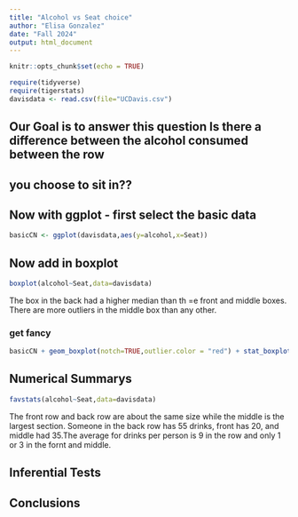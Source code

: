 ```yaml
---
title: "Alcohol vs Seat choice"
author: "Elisa Gonzalez"
date: "Fall 2024"
output: html_document
---
```


```r
knitr::opts_chunk$set(echo = TRUE)
```

```r
require(tidyverse)
require(tigerstats)
davisdata <- read.csv(file="UCDavis.csv")
```
## Our Goal is to answer this question Is there a difference between the alcohol consumed between the row
## you choose to sit in??

## Now with ggplot - first select the basic data

```r
basicCN <- ggplot(davisdata,aes(y=alcohol,x=Seat))
```
## Now add in boxplot

```r
boxplot(alcohol~Seat,data=davisdata)
```


The box in the back had a higher median than th =e front and middle boxes. There are more outliers in the middle box than any other. 
  
### get fancy  

```r
basicCN + geom_boxplot(notch=TRUE,outlier.color = "red") + stat_boxplot(geom ='errorbar') + labs(title="Fancy notch boxplot \n with 2 lines")
```

## Numerical Summarys

```r
favstats(alcohol~Seat,data=davisdata)
```


The front row and back row are about the same size while the middle is the largest section. Someone in the back row has 55 drinks, front has 20, and middle had 35.The average for drinks per person is 9 in the row and only 1 or 3 in the fornt and middle.   


## Inferential Tests

## Conclusions


